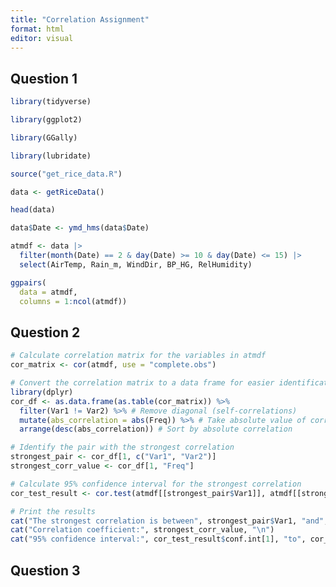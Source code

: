 ```yaml
---
title: "Correlation Assignment"
format: html
editor: visual
---
```


## Question 1

```r

library(tidyverse)

library(ggplot2)

library(GGally)

library(lubridate)

source("get_rice_data.R")

data <- getRiceData()

head(data)

```


  
```r

data$Date <- ymd_hms(data$Date)

atmdf <- data |>
  filter(month(Date) == 2 & day(Date) >= 10 & day(Date) <= 15) |>
  select(AirTemp, Rain_m, WindDir, BP_HG, RelHumidity)

ggpairs(
  data = atmdf,
  columns = 1:ncol(atmdf)) 

```
  
## Question 2
  
```r

# Calculate correlation matrix for the variables in atmdf
cor_matrix <- cor(atmdf, use = "complete.obs")

# Convert the correlation matrix to a data frame for easier identification of the strongest correlation
library(dplyr)
cor_df <- as.data.frame(as.table(cor_matrix)) %>%
  filter(Var1 != Var2) %>% # Remove diagonal (self-correlations)
  mutate(abs_correlation = abs(Freq)) %>% # Take absolute value of correlations
  arrange(desc(abs_correlation)) # Sort by absolute correlation

# Identify the pair with the strongest correlation
strongest_pair <- cor_df[1, c("Var1", "Var2")]
strongest_corr_value <- cor_df[1, "Freq"]

# Calculate 95% confidence interval for the strongest correlation
cor_test_result <- cor.test(atmdf[[strongest_pair$Var1]], atmdf[[strongest_pair$Var2]])

# Print the results
cat("The strongest correlation is between", strongest_pair$Var1, "and", strongest_pair$Var2, "\n")
cat("Correlation coefficient:", strongest_corr_value, "\n")
cat("95% confidence interval:", cor_test_result$conf.int[1], "to", cor_test_result$conf.int[2], "\n")

```

## Question 3

```r



```



  